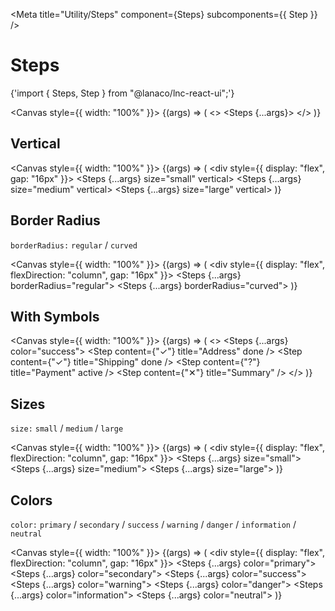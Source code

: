 
<Meta title="Utility/Steps" component={Steps} subcomponents={{ Step }} />

# Steps

<SyntaxHighlighter language="jsx" style={nord}>
  {'import { Steps, Step } from "@lanaco/lnc-react-ui";'}
</SyntaxHighlighter>

<Canvas style={{ width: "100%" }}>
  <Story name="Default" args={{}}>
    {(args) => (
      <>
        <Steps {...args}>
          <Step content="A" title="Step 1" done />
          <Step content="B" title="Step 2" done />
          <Step content="C" title="Step 3" active />
          <Step content="D" title="Step 4" />
        </Steps>
      </>
    )}
  </Story>
</Canvas>

<ArgsTable story="Default" />

## Vertical

<Canvas style={{ width: "100%" }}>
  <Story name="Vertical" args={{}}>
    {(args) => (
      <div style={{ display: "flex", gap: "16px" }}>
        <Steps {...args} size="small" vertical>
          <Step content="A" title="Step 1" done />
          <Step content="B" title="Step 2" done />
          <Step content="C" title="Step 3" active />
          <Step content="D" title="Step 4" />
        </Steps>
        <Steps {...args} size="medium" vertical>
          <Step content="A" title="Step 1" done />
          <Step content="B" title="Step 2" done />
          <Step content="C" title="Step 3" active />
          <Step content="D" title="Step 4" />
        </Steps>
        <Steps {...args} size="large" vertical>
          <Step content="A" title="Step 1" done />
          <Step content="B" title="Step 2" done />
          <Step content="C" title="Step 3" active />
          <Step content="D" title="Step 4" />
        </Steps>
      </div>
    )}
  </Story>
</Canvas>

## Border Radius

`borderRadius:` `regular` / `curved`

<Canvas style={{ width: "100%" }}>
  <Story name="Border Radius" args={{}}>
    {(args) => (
      <div style={{ display: "flex", flexDirection: "column", gap: "16px" }}>
        <Steps {...args} borderRadius="regular">
          <Step content="A" title="Step 1" done />
          <Step content="B" title="Step 2" done />
          <Step content="C" title="Step 3" active />
          <Step content="D" title="Step 4" />
        </Steps>
        <Steps {...args} borderRadius="curved">
          <Step content="A" title="Step 1" done />
          <Step content="B" title="Step 2" done />
          <Step content="C" title="Step 3" active />
          <Step content="D" title="Step 4" />
        </Steps>
      </div>
    )}
  </Story>
</Canvas>

## With Symbols

<Canvas style={{ width: "100%" }}>
  <Story name="With Symbols" args={{}}>
    {(args) => (
      <>
        <Steps {...args} color="success">
          <Step content={"✓"} title="Address" done />
          <Step content={"✓"} title="Shipping" done />
          <Step content={"?"} title="Payment" active />
          <Step content={"✕"} title="Summary" />
        </Steps>
      </>
    )}
  </Story>
</Canvas>

## Sizes

`size:` `small` / `medium` / `large`

<Canvas style={{ width: "100%" }}>
  <Story name="Sizes" args={{}}>
    {(args) => (
      <div style={{ display: "flex", flexDirection: "column", gap: "16px" }}>
        <Steps {...args} size="small">
          <Step content="A" title="Step 1" done />
          <Step content="B" title="Step 2" done />
          <Step content="C" title="Step 3" active />
          <Step content="D" title="Step 4" />
        </Steps>
        <Steps {...args} size="medium">
          <Step content="A" title="Step 1" done />
          <Step content="B" title="Step 2" done />
          <Step content="C" title="Step 3" active />
          <Step content="D" title="Step 4" />
        </Steps>
        <Steps {...args} size="large">
          <Step content="A" title="Step 1" done />
          <Step content="B" title="Step 2" done />
          <Step content="C" title="Step 3" active />
          <Step content="D" title="Step 4" />
        </Steps>
      </div>
    )}
  </Story>
</Canvas>

## Colors

`color:` `primary` / `secondary` / `success` / `warning` / `danger` / `information` / `neutral`

<Canvas style={{ width: "100%" }}>
  <Story name="Colors" args={{}}>
    {(args) => (
      <div style={{ display: "flex", flexDirection: "column", gap: "16px" }}>
        <Steps {...args} color="primary">
          <Step content="A" title="Step 1" done />
          <Step content="B" title="Step 2" done />
          <Step content="C" title="Step 3" active />
          <Step content="D" title="Step 4" />
        </Steps>
        <Steps {...args} color="secondary">
          <Step content="A" title="Step 1" done />
          <Step content="B" title="Step 2" done />
          <Step content="C" title="Step 3" active />
          <Step content="D" title="Step 4" />
        </Steps>
        <Steps {...args} color="success">
          <Step content="A" title="Step 1" done />
          <Step content="B" title="Step 2" done />
          <Step content="C" title="Step 3" active />
          <Step content="D" title="Step 4" />
        </Steps>
        <Steps {...args} color="warning">
          <Step content="A" title="Step 1" done />
          <Step content="B" title="Step 2" done />
          <Step content="C" title="Step 3" active />
          <Step content="D" title="Step 4" />
        </Steps>
        <Steps {...args} color="danger">
          <Step content="A" title="Step 1" done />
          <Step content="B" title="Step 2" done />
          <Step content="C" title="Step 3" active />
          <Step content="D" title="Step 4" />
        </Steps>
        <Steps {...args} color="information">
          <Step content="A" title="Step 1" done />
          <Step content="B" title="Step 2" done />
          <Step content="C" title="Step 3" active />
          <Step content="D" title="Step 4" />
        </Steps>
        <Steps {...args} color="neutral">
          <Step content="A" title="Step 1" done />
          <Step content="B" title="Step 2" done />
          <Step content="C" title="Step 3" active />
          <Step content="D" title="Step 4" />
        </Steps>
      </div>
    )}
  </Story>
</Canvas>
